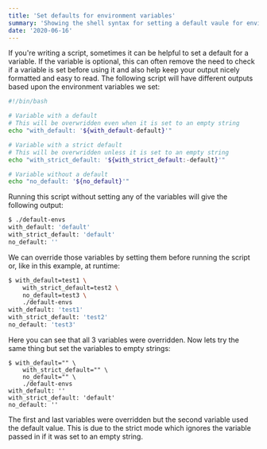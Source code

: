 ```yaml
---
title: 'Set defaults for environment variables'
summary: 'Showing the shell syntax for setting a default vaule for environment variables'
date: '2020-06-16'
---
```


If you're writing a script, sometimes it can be helpful to set a default for a variable. If the variable is optional, this can often remove the need to check if a variable is set before using it and also help keep your output nicely formatted and easy to read. The following script will have different outputs based upon the environment variables we set:

```sh
#!/bin/bash

# Variable with a default
# This will be overwridden even when it is set to an empty string
echo "with_default: '${with_default-default}'"

# Variable with a strict default
# This will be overwridden unless it is set to an empty string
echo "with_strict_default: '${with_strict_default:-default}'"

# Variable without a default
echo "no_default: '${no_default}'"
```

Running this script without setting any of the variables will give the following output:

```sh
$ ./default-envs
with_default: 'default'
with_strict_default: 'default'
no_default: ''
```

We can override those variables by setting them before running the script or, like in this example, at runtime:

```sh
$ with_default=test1 \
	with_strict_default=test2 \
	no_default=test3 \
	./default-envs
with_default: 'test1'
with_strict_default: 'test2'
no_default: 'test3'
```

Here you can see that all 3 variables were overridden. Now lets try the same thing but set the variables to empty strings:

```
$ with_default="" \
	with_strict_default="" \
	no_default="" \
	./default-envs
with_default: ''
with_strict_default: 'default'
no_default: ''
```

The first and last variables were overridden but the second variable used the default value. This is due to the strict mode which ignores the variable passed in if it was set to an empty string.
